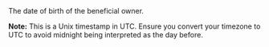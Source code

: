 <ResponseField name="Birthday" type="timestamp" >    
The date of birth of the beneficial owner.  

**Note:** This is a Unix timestamp in UTC. Ensure you convert your timezone to UTC to avoid midnight being interpreted as the day before.
</ResponseField>